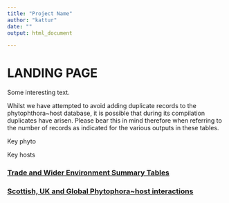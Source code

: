 ```yaml
---
title: "Project Name"
author: "kattur"
date: ""
output: html_document

---
```


# LANDING PAGE


Some interesting text.

Whilst we have attempted to avoid adding duplicate records to the phytophthora~host database, it is possible that during its compilation duplicates have arisen. Please bear this in mind therefore when referring to the number of records as indicated for the various outputs in these tables.


Key phyto

Key hosts



### [Trade and Wider Environment Summary Tables](<trade_widerEnv_summary.html>) 



### [Scottish, UK and Global Phytophora~host interactions](<location_summary.html>) 





<br>


